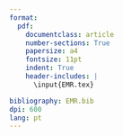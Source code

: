 ---
format: 
  pdf:
    documentclass: article
    number-sections: True
    papersize: a4
    fontsize: 11pt
    indent: True
    header-includes: |
      \input{EMR.tex}

bibliography: EMR.bib
dpi: 600
lang: pt
---

```{=latex}
\begin{center}
\Large{\textbf{Modelos de Tempo de Vida Acelerado segundo Distribuições Exponencial por Partes e Exponencial por Partes Potência Aplicados a Dados de Câncer de Mama com Censura Intervalar}}
\end{center}

\begin{center}
    Breno Cauã Rodrigues da Silva
    \footnote[1]{Faculdade de Estatística, Universidade Federal do Pará - breno.silva@icen.ufpa.br}

    Dr Paulo Cerqueira do Santos Jr
    \footnote[2]{Faculdade de Estatística, Universidade Federal do Pará - email@email.com.br}

    \vspace{0.5cm}
    \large{\textbf{Resumo}}
\end{center}

[...].

\vspace{0.5cm}
\textbf{Palavras-chave:} palavra 1; palavra 2; palavra 3; palavra 4; palavra 5.
```

::: {#refs}
:::